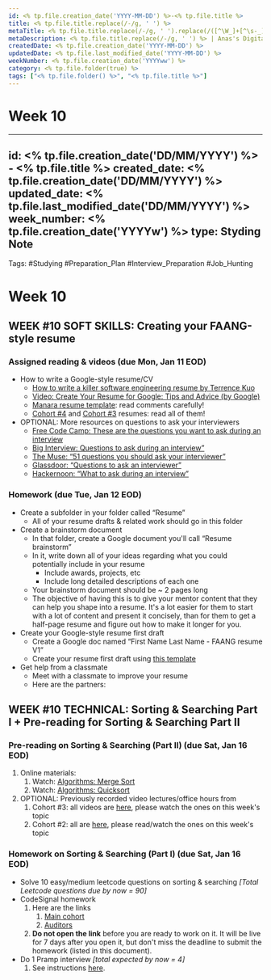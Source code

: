 ```yaml
---
id: <% tp.file.creation_date('YYYY-MM-DD') %>-<% tp.file.title %>
title: <% tp.file.title.replace(/-/g, ' ') %>
metaTitle: <% tp.file.title.replace(/-/g, ' ').replace(/([^\W_]+[^\s-_]+]*) */g, function (txt) {return txt.charAt(0).toUpperCase() + txt.substr(1).toLowerCase();}) %> | Anas's Digital Garden
metaDescription: <% tp.file.title.replace(/-/g, ' ') %> | Anas's Digital Garden
createdDate: <% tp.file.creation_date('YYYY-MM-DD') %>
updatedDate: <% tp.file.last_modified_date('YYYY-MM-DD') %>
weekNumber: <% tp.file.creation_date('YYYYww') %>
category: <% tp.file.folder(true) %>
tags: ["<% tp.file.folder() %>", "<% tp.file.title %>"]
---
```

# Week 10

---
id: <% tp.file.creation_date('DD/MM/YYYY') %> - <% tp.file.title %>
created_date: <% tp.file.creation_date('DD/MM/YYYY') %>
updated_date: <% tp.file.last_modified_date('DD/MM/YYYY') %>
week_number: <% tp.file.creation_date('YYYYw') %>
type: Styding Note
---
Tags: #Studying #Preparation_Plan #Interview_Preparation #Job_Hunting
# Week 10

## WEEK #10 SOFT SKILLS: Creating your FAANG-style resume

### Assigned reading & videos (due Mon, Jan 11 EOD)

- How to write a Google-style resume/CV
    - [How to write a killer software engineering resume by Terrence Kuo](https://medium.com/free-code-camp/writing-a-killer-software-engineering-resume-b11c91ef699d)
    - [Video: Create Your Resume for Google: Tips and Advice (by Google)](https://www.youtube.com/watch?v=BYUy1yvjHxE)
    - [Manara resume template](https://docs.google.com/document/d/1U-MKDDWXPJNMY2_gs_Xpo2nDEGa21YqF4yjRJ9JfIyE/edit?usp=sharing): read comments carefully!
    - [Cohort #4](https://drive.google.com/drive/folders/1TnS8IwR-MsLvkBH3FkyvxODtxc0UGotD?usp=sharing) and [Cohort #3](https://drive.google.com/drive/folders/1gHSHoFvjV_xUFOGt_ep2vV1jPRBrkIuX?usp=sharing) resumes: read all of them!
- OPTIONAL: More resources on questions to ask your interviewers
    - [Free Code Camp: These are the questions you want to ask during an interview](https://www.freecodecamp.org/news/vital-questions-to-ask-an-interviewer-bonus-question-at-the-end-264bc2caff8d/)
    - [Big Interview: Questions to ask during an interview”](https://biginterview.com/best-questions-to-ask-end-interview/)
    - [The Muse: “51 questions you should ask your interviewer”](https://www.themuse.com/advice/51-interview-questions-you-should-be-asking)
    - [Glassdoor: “Questions to ask an interviewer”](https://www.glassdoor.com/blog/questions-ask-an-interviewer/)
    - [Hackernoon: “What to ask during an interview”](https://hackernoon.com/what-to-ask-an-interviewer-during-a-tech-interview-865a293e548c)

### Homework (due Tue, Jan 12 EOD)

- Create a subfolder in your folder called “Resume”
    - All of your resume drafts & related work should go in this folder
- Create a brainstorm document
    - In that folder, create a Google document you'll call “Resume brainstorm”
    - In it, write down all of your ideas regarding what you could potentially include in your resume
        - Include awards, projects, etc
        - Include long detailed descriptions of each one
    - Your brainstorm document should be ~ 2 pages long
    - The objective of having this is to give your mentor content that they can help you shape into a resume. It's a lot easier for them to start with a lot of content and present it concisely, than for them to get a half-page resume and figure out how to make it longer for you.
- Create your Google-style resume first draft
    - Create a Google doc named “First Name Last Name - FAANG resume V1”
    - Create your resume first draft using [this template](https://docs.google.com/document/d/1U-MKDDWXPJNMY2_gs_Xpo2nDEGa21YqF4yjRJ9JfIyE/edit)
- Get help from a classmate
    - Meet with a classmate to improve your resume
    - Here are the partners:
## WEEK #10 TECHNICAL: Sorting & Searching Part I + Pre-reading for Sorting & Searching Part II

### Pre-reading on Sorting & Searching (Part II) (due Sat, Jan 16 EOD)

1. Online materials:
    1. Watch: [Algorithms: Merge Sort](https://www.youtube.com/watch?v=KF2j-9iSf4Q)
    2. Watch: [Algorithms: Quicksort](https://www.youtube.com/watch?v=SLauY6PpjW4)
2. OPTIONAL: Previously recorded video lectures/office hours from
    1. Cohort #3: all videos are [here](https://drive.google.com/open?id=1MOesN_rOwKIBmPzX_IaP-rCaJxPDysq7), please watch the ones on this week's topic
    2. Cohort #2: all are [here](https://drive.google.com/open?id=1P3Qbz7sWk3vj1KgvaKmwrs_vbMSgnEtw), please read/watch the ones on this week's topic

### Homework on Sorting & Searching (Part I) (due Sat, Jan 16 EOD)

- Solve 10 easy/medium leetcode questions on sorting & searching *[Total Leetcode questions due by now = 90]*
- CodeSignal homework
    1. Here are the links
        1. [Main cohort](https://app.codesignal.com/public-test/6GQcA8ni2gofy6D7M/TmRoEtYbCoLAav)
        2. [Auditors](https://app.codesignal.com/public-test/6GQcA8ni2gofy6D7M/ZYHjLuqkHcAW8h)
    2. **Do not open the link** before you are ready to work on it. It will be live for 7 days after you open it, but don't miss the deadline to submit the homework (listed in this document).
- Do 1 Pramp interview *[total expected by now = 4]*
    1. See instructions [here](https://docs.google.com/document/d/1cHF5HRpX2gRwBl1Y2oSXM-6m0DpS-8pT-aD-_ccuPV0/edit?usp=sharing).

